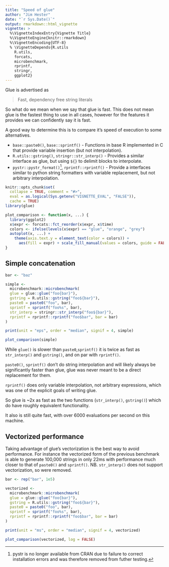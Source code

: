 ```yaml
---
title: "Speed of glue"
author: "Jim Hester"
date: "`r Sys.Date()`"
output: rmarkdown::html_vignette
vignette: >
  %\VignetteIndexEntry{Vignette Title}
  %\VignetteEngine{knitr::rmarkdown}
  %\VignetteEncoding{UTF-8}
  % \VignetteDepends{R.utils
    R.utils,
    forcats,
    microbenchmark,
    rprintf,
    stringr,
    ggplot2}
---
```


Glue is advertised as

> Fast, dependency free string literals

So what do we mean when we say that glue is fast. This does not mean glue is
the fastest thing to use in all cases, however for the features it provides we
can confidently say it is fast.

A good way to determine this is to compare it's speed of execution to some alternatives.

- `base::paste0()`, `base::sprintf()` - Functions in base R implemented in C
  that provide variable insertion (but not interpolation).
- `R.utils::gstring()`, `stringr::str_interp()` - Provides a similar interface
  as glue, but using `${}` to delimit blocks to interpolate.
- `pystr::pystr_format()`[^1], `rprintf::rprintf()` - Provide a interfaces similar
  to python string formatters with variable replacement, but not arbitrary
  interpolation.

```r
knitr::opts_chunk$set(
  collapse = TRUE, comment = "#>",
  eval = as.logical(Sys.getenv("VIGNETTE_EVAL", "FALSE")),
  cache = TRUE)
library(glue)
```

```r
plot_comparison <- function(x, ...) {
  library(ggplot2)
  x$expr <- forcats::fct_reorder(x$expr, x$time)
  colors <- ifelse(levels(x$expr) == "glue", "orange", "grey")
  autoplot(x, ...) +
    theme(axis.text.y = element_text(color = colors)) +
      aes(fill = expr) + scale_fill_manual(values = colors, guide = FALSE)
}
```

## Simple concatenation

```r
bar <- "baz"

simple <-
  microbenchmark::microbenchmark(
  glue = glue::glue("foo{bar}"),
  gstring = R.utils::gstring("foo${bar}"),
  paste0 = paste0("foo", bar),
  sprintf = sprintf("foo%s", bar),
  str_interp = stringr::str_interp("foo${bar}"),
  rprintf = rprintf::rprintf("foo$bar", bar = bar)
)

print(unit = "eps", order = "median", signif = 4, simple)

plot_comparison(simple)
```

While `glue()` is slower than `paste0`,`sprintf()` it is
twice as fast as `str_interp()` and `gstring()`, and on par with `rprintf()`.

`paste0()`, `sprintf()` don't do string interpolation and will likely always be
significantly faster than glue, glue was never meant to be a direct replacement
for them.

`rprintf()` does only variable interpolation, not arbitrary expressions, which
was one of the explicit goals of writing glue.

So glue is ~2x as fast as the two functions (`str_interp()`, `gstring()`) which do have
roughly equivalent functionality.

It also is still quite fast, with over 6000 evaluations per second on this machine.

## Vectorized performance

Taking advantage of glue's vectorization is the best way to avoid performance.
For instance the vectorized form of the previous benchmark is able to generate
100,000 strings in only 22ms with performance much closer to that of
`paste0()` and `sprintf()`. NB. `str_interp()` does not support
vectorization, so were removed.

```r
bar <- rep("bar", 1e5)

vectorized <-
  microbenchmark::microbenchmark(
  glue = glue::glue("foo{bar}"),
  gstring = R.utils::gstring("foo${bar}"),
  paste0 = paste0("foo", bar),
  sprintf = sprintf("foo%s", bar),
  rprintf = rprintf::rprintf("foo$bar", bar = bar)
)

print(unit = "ms", order = "median", signif = 4, vectorized)

plot_comparison(vectorized, log = FALSE)
```

[^1]: pystr is no longer available from CRAN due to failure to correct
installation errors and was therefore removed from futher testing.
